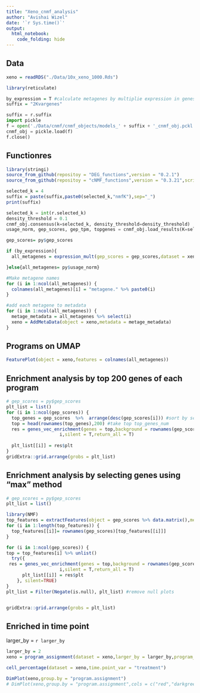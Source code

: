 ```yaml
---
title: "Xeno_cnmf_analysis"
author: "Avishai Wizel"
date: '`r Sys.time()`'
output: 
  html_notebook: 
    code_folding: hide
---
```

## Data
```r
xeno = readRDS("./Data/10x_xeno_1000.Rds")
```

```r
library(reticulate)
```


```r
by_expression = T #calculate metagenes by multiplie expression in genes coef, or by cnmf usage
suffix = "2Kvargenes"
```

```python
suffix = r.suffix
import pickle
f = open('./Data/cnmf/cnmf_objects/models_' + suffix + '_cnmf_obj.pckl', 'rb')
cnmf_obj = pickle.load(f)
f.close()
```
## Functionres

```r
library(stringi)
source_from_github(repositoy = "DEG_functions",version = "0.2.1")
source_from_github(repositoy = "cNMF_functions",version = "0.3.21",script_name = "cnmf_function_Harmony.R")
```
<!-- ## K selection plot -->
<!-- ![Caption for the picture.](/sci/labs/yotamd/lab_share/avishai.wizel/R_projects/EGFR/Data/cnmf/cNMF_patients_Varnorm_Harmony_2Kvargenes/cNMF_patients_Varnorm_Harmony_2Kvargenes.k_selection.png) -->


```r
selected_k = 4
suffix = paste(suffix,paste0(selected_k,"nmfK"),sep="_")
print(suffix)
```


```python
selected_k = int(r.selected_k)
density_threshold = 0.1
cnmf_obj.consensus(k=selected_k, density_threshold=density_threshold)
usage_norm, gep_scores, gep_tpm, topgenes = cnmf_obj.load_results(K=selected_k, density_threshold=density_threshold)
```

```r
gep_scores= py$gep_scores 
```

```r
if (by_expression){
  all_metagenes = expression_mult(gep_scores = gep_scores,dataset = xeno)

}else{all_metagenes= py$usage_norm}
```


```r
#Make metagene names
for (i in 1:ncol(all_metagenes)) {
  colnames(all_metagenes)[i] = "metagene." %>% paste0(i)
}

#add each metagene to metadata
for (i in 1:ncol(all_metagenes)) {
  metage_metadata = all_metagenes %>% select(i)
  xeno = AddMetaData(object = xeno,metadata = metage_metadata)
}
```

## Programs on UMAP
```r
FeaturePlot(object = xeno,features = colnames(all_metagenes))
```


## Enrichment analysis by top 200 genes of each program

```r
# gep_scores = py$gep_scores
plt_list = list()
for (i in 1:ncol(gep_scores)) {
  top_genes = gep_scores  %>%  arrange(desc(gep_scores[i])) #sort by score a
  top = head(rownames(top_genes),200) #take top top_genes_num
  res = genes_vec_enrichment(genes = top,background = rownames(gep_scores),homer = T,title = 
                    i,silent = T,return_all = T)
   
  plt_list[[i]] = res$plt
}
gridExtra::grid.arrange(grobs = plt_list)
```
## Enrichment analysis by selecting genes using "max" method
```r
# gep_scores = py$gep_scores
plt_list = list()

library(NMF)
top_features = extractFeatures(object = gep_scores %>% data.matrix(),method ="max")
for (i in 1:length(top_features)) {
  top_features[[i]]= rownames(gep_scores)[top_features[[i]]]
}

for (i in 1:ncol(gep_scores)) {
top = top_features[i] %>% unlist()
  try({ 
 res = genes_vec_enrichment(genes = top,background = rownames(gep_scores),homer = T,title = 
                    i,silent = T,return_all = T)
      plt_list[[i]] = res$plt
    }, silent=TRUE)
}
plt_list = Filter(Negate(is.null), plt_list) #remove null plots


gridExtra::grid.arrange(grobs = plt_list)

```

## Enriched in time point
larger_by = `r larger_by`
```r
larger_by = 2
xeno = program_assignment(dataset = xeno,larger_by = larger_by,program_names = colnames(all_metagenes))
```   

```r
cell_percentage(dataset = xeno,time.point_var = "treatment")
```

```r
DimPlot(xeno,group.by = "program.assignment")
# DimPlot(xeno,group.by = "program.assignment",cols = c("red","darkgreen","blue","yellow","black","grey"))
```

